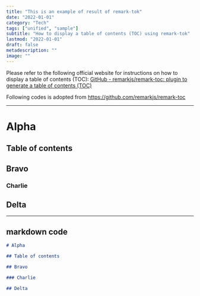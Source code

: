 ```yaml
---
title: "This is an example of result of remark-tok"
date: "2022-01-01"
category: "Tech"
tags: ["unified", "sample"]
subtitle: "How to display a table of contents (TOC) using remark-tok"
lastmod: "2022-01-01"
draft: false
metadescription: ""
image: ""
---
```


Please refer to the following official website for instructions on how to display a table of contents (TOC):
[GitHub - remarkjs/remark-toc: plugin to generate a table of contents (TOC)](https://github.com/remarkjs/remark-toc)

Following codes is adopted from https://github.com/remarkjs/remark-toc

---

# Alpha

## Table of contents

## Bravo

### Charlie

## Delta

---

## markdown code

```markdown showLineNumbers
# Alpha

## Table of contents

## Bravo

### Charlie

## Delta
```

